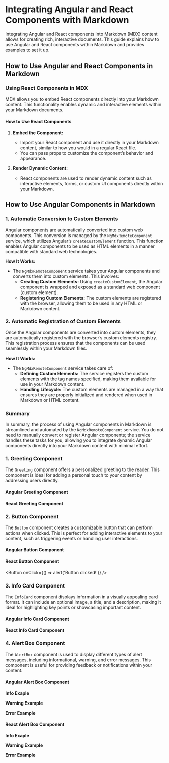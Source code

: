 # Integrating Angular and React Components with Markdown

Integrating Angular and React components into Markdown (MDX) content allows for creating rich, interactive documents. This guide explains how to use Angular and React components within Markdown and provides examples to set it up.

## How to Use Angular and React Components in Markdown

### Using React Components in MDX

MDX allows you to embed React components directly into your Markdown content. This functionality enables dynamic and interactive elements within your Markdown documents.

#### How to Use React Components

1. **Embed the Component:**
   - Import your React component and use it directly in your Markdown content, similar to how you would in a regular React file.
   - You can pass props to customize the component’s behavior and appearance.

2. **Render Dynamic Content:**
   - React components are used to render dynamic content such as interactive elements, forms, or custom UI components directly within your Markdown.

## How to Use Angular Components in Markdown

### 1. **Automatic Conversion to Custom Elements**

Angular components are automatically converted into custom web components. This conversion is managed by the `NgMdxRemoteComponent` service, which utilizes Angular’s `createCustomElement` function. This function enables Angular components to be used as HTML elements in a manner compatible with standard web technologies.

**How It Works:**
- The `NgMdxRemoteComponent` service takes your Angular components and converts them into custom elements. This involves:
  - **Creating Custom Elements:** Using `createCustomElement`, the Angular component is wrapped and exposed as a standard web component (custom element).
  - **Registering Custom Elements:** The custom elements are registered with the browser, allowing them to be used in any HTML or Markdown content.

### 2. **Automatic Registration of Custom Elements**

Once the Angular components are converted into custom elements, they are automatically registered with the browser’s custom elements registry. This registration process ensures that the components can be used seamlessly within your Markdown files.

**How It Works:**
- The `NgMdxRemoteComponent` service takes care of:
  - **Defining Custom Elements:** The service registers the custom elements with the tag names specified, making them available for use in your Markdown content.
  - **Handling Lifecycle:** The custom elements are managed in a way that ensures they are properly initialized and rendered when used in Markdown or HTML content.

### Summary

In summary, the process of using Angular components in Markdown is streamlined and automated by the `NgMdxRemoteComponent` service. You do not need to manually convert or register Angular components; the service handles these tasks for you, allowing you to integrate dynamic Angular components directly into your Markdown content with minimal effort.

### 1. **Greeting Component**

The `Greeting` component offers a personalized greeting to the reader. This component is ideal for adding a personal touch to your content by addressing users directly.

#### **Angular Greeting Component**

<ng-greeting name="Edin Abdiu"/>


#### **React Greeting Component**

<Greeting name="Edin Abdiu"/>


### 2. **Button Component**

The `Button` component creates a customizable button that can perform actions when clicked. This is perfect for adding interactive elements to your content, such as triggering events or handling user interactions.

#### **Angular Button Component**

<ng-button/>

#### **React Button Component**

<Button onClick={() => alert('Button clicked!')} />

### 3. **Info Card Component**

The `InfoCard` component displays information in a visually appealing card format. It can include an optional image, a title, and a description, making it ideal for highlighting key points or showcasing important content.

#### **Angular Info Card Component**

<ng-info-card 
  title="Learn MDX" 
  content="MDX allows you to combine Markdown with React components, providing a powerful way to create interactive documents." 
  imageurl="https://pbs.twimg.com/profile_images/1172176255761825793/eeqDiY-x_400x400.jpg"
/>

#### **React Info Card Component**

<InfoCard 
  title="Learn MDX" 
  content="MDX allows you to combine Markdown with React components, providing a powerful way to create interactive documents." 
  imageUrl="https://pbs.twimg.com/profile_images/1172176255761825793/eeqDiY-x_400x400.jpg"
/>

### 4. **Alert Box Component**

The `AlertBox` component is used to display different types of alert messages, including informational, warning, and error messages. This component is useful for providing feedback or notifications within your content.

#### **Angular Alert Box Component**

**Info Exaple**

<ng-alert-box 
  message="This is an info alert box." 
  type="info"
/>

**Warning Example**

<ng-alert-box
  message="This is a warning alert box." 
  type="warning"
/>

**Error Example**

<ng-alert-box 
  message="This is an error alert box." 
  type="error"
/>

#### **React Alert Box Component**

**Info Exaple**

<AlertBox 
  message="This is an info alert box." 
  type="info"
/>

**Warning Example**

<AlertBox 
  message="This is a warning alert box." 
  type="warning"
/>

**Error Example**

<AlertBox 
  message="This is an error alert box." 
  type="error"
/>


